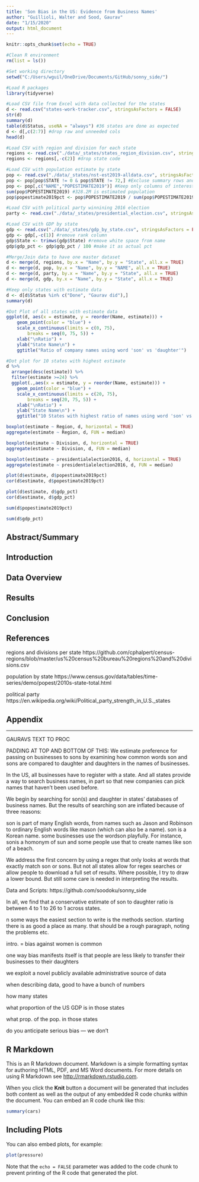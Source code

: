 ```yaml
---
title: 'Son Bias in the US: Evidence from Business Names'
author: "Guillioli, Walter and Sood, Gaurav"
date: "1/15/2020"
output: html_document
---
```


```r
knitr::opts_chunk$set(echo = TRUE)

#Clean R environment
rm(list = ls())

#Set working directory
setwd("C:/Users/wguil/OneDrive/Documents/GitHub/sonny_side/")

#Load R packages
library(tidyverse)

```

```r
#Load CSV file from Excel with data collected for the states
d <- read.csv("states-work-tracker.csv", stringsAsFactors = FALSE)
str(d)
summary(d)
table(d$Status, useNA = "always") #36 states are done as expected
d <- d[,c(2:7)] #drop raw and unneeded cols
head(d)

#Load CSV with region and division for each state
regions <- read.csv("./data/_states/states_region_division.csv", stringsAsFactors = FALSE)
regions <- regions[,-c(2)] #drop state code

#Load CSV with population estimate by state
pop <- read.csv("./data/_states/nst-est2019-alldata.csv", stringsAsFactors = FALSE)
pop <- pop[pop$STATE != 0 & pop$STATE != 72,] #Excluse summary rows and Puerto Rico from file
pop <- pop[,c("NAME","POPESTIMATE2019")] #Keep only columns of interest (state name and 2019 population)
sum(pop$POPESTIMATE2019) #328.2M is estimated population
pop$popestimate2019pct <- pop$POPESTIMATE2019 / sum(pop$POPESTIMATE2019) 

#Load CSV with political party winnining 2016 election
party <- read.csv("./data/_states/presidential_election.csv", stringsAsFactors = FALSE)

#Load CSV with GDP by state
gdp <- read.csv("./data/_states/gdp_by_state.csv", stringsAsFactors = FALSE)
gdp <- gdp[,-c(1)] #remove rank column
gdp$State <- trimws(gdp$State) #remove white space from name
gdp$gdp_pct <- gdp$gdp_pct / 100 #make it as actual pct

#Merge/Join data to have one master dataset
d <- merge(d, regions, by.x = "Name", by.y = "State", all.x = TRUE)
d <- merge(d, pop, by.x = "Name", by.y = "NAME", all.x = TRUE)
d <- merge(d, party, by.x = "Name", by.y = "State", all.x = TRUE)
d <- merge(d, gdp, by.x = "Name", by.y = "State", all.x = TRUE)

#Keep only states with estimate data
d <- d[d$Status %in% c("Done", "Gaurav did"),]
summary(d)
```

```r

#Dot Plot of all states with estimate data
ggplot(d, aes(x = estimate, y = reorder(Name, estimate))) +
	geom_point(color = "blue") +
	scale_x_continuous(limits = c(0, 75),
		breaks = seq(0, 75, 5)) +
	xlab("\nRatio") +
	ylab("State Name\n") +
	ggtitle("Ratio of company names using word 'son' vs 'daughter'")

#Dot plot for 10 states with highest estimate
d %>% 
  arrange(desc(estimate)) %>%
  filter(estimate >=24) %>%
  ggplot(.,aes(x = estimate, y = reorder(Name, estimate))) +
	geom_point(color = "blue") +
	scale_x_continuous(limits = c(20, 75),
		breaks = seq(20, 75, 5)) +
	xlab("\nRatio") +
	ylab("State Name\n") +
	ggtitle("10 States with highest ratio of names using word 'son' vs 'daughter'")

boxplot(estimate ~ Region, d, horizontal = TRUE)
aggregate(estimate ~ Region, d, FUN = median)

boxplot(estimate ~ Division, d, horizontal = TRUE)
aggregate(estimate ~ Division, d, FUN = median)

boxplot(estimate ~ presidentialelection2016, d, horizontal = TRUE)
aggregate(estimate ~ presidentialelection2016, d, FUN = median)

plot(d$estimate, d$popestimate2019pct)
cor(d$estimate, d$popestimate2019pct)

plot(d$estimate, d$gdp_pct)
cor(d$estimate, d$gdp_pct)

sum(d$popestimate2019pct)

sum(d$gdp_pct)

```




## Abstract/Summary

## Introduction

## Data Overview

## Results

## Conclusion

## References

regions and divisions per state
https://github.com/cphalpert/census-regions/blob/master/us%20census%20bureau%20regions%20and%20divisions.csv

population by state
https://www.census.gov/data/tables/time-series/demo/popest/2010s-state-total.html

political party
https://en.wikipedia.org/wiki/Political_party_strength_in_U.S._states


## Appendix

*******************************
GAURAVS TEXT TO PROC

PADDING AT TOP AND BOTTOM OF THIS:
We estimate preference for passing on businesses to sons by examining how common words son and sons are compared to daughter and daughters in the names of businesses.

In the US, all businesses have to register with a state. And all states provide a way to search business names, in part so that new companies can pick names that haven’t been used before.

We begin by searching for son(s) and daughter in states’ databases of business names. But the results of searching son are inflated because of three reasons:

son is part of many English words, from names such as Jason and Robinson to ordinary English words like mason (which can also be a name). 
son is a Korean name.
some businesses use the wordson playfully. For instance, sonis a homonym of sun and some people use that to create names like son of a beach.

We address the first concern by using a regex that only looks at words that exactly match son or sons. But not all states allow for regex searches or allow people to download a full set of results. Where possible, I try to draw a lower bound. But still some care is needed in interpreting the results.

Data and Scripts: https://github.com/soodoku/sonny_side

In all, we find that a conservative estimate of son to daughter ratio is between 4 to 1 to 26 to 1 across states.

n some ways the easiest section to write is the methods section. starting there is as good a place as many. that should be a rough paragraph, noting the problems etc.

intro. = bias against women is common

one way bias manifests itself is that people are less likely to transfer their businesses to their daughters

we exploit a novel publicly available administrative source of data

when describing data, good to have a bunch of numbers

how many states

what proportion of the US GDP is in those states

what prop. of the pop. in those states

do you anticipate serious bias --- we don't


## R Markdown

This is an R Markdown document. Markdown is a simple formatting syntax for authoring HTML, PDF, and MS Word documents. For more details on using R Markdown see <http://rmarkdown.rstudio.com>.

When you click the **Knit** button a document will be generated that includes both content as well as the output of any embedded R code chunks within the document. You can embed an R code chunk like this:

```r
summary(cars)
```

## Including Plots

You can also embed plots, for example:

```r
plot(pressure)
```

Note that the `echo = FALSE` parameter was added to the code chunk to prevent printing of the R code that generated the plot.
